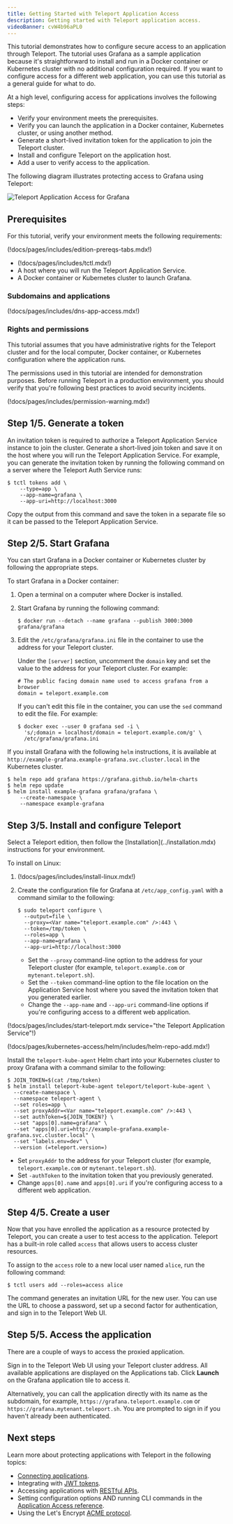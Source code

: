 ```yaml
---
title: Getting Started with Teleport Application Access
description: Getting started with Teleport application access.
videoBanner: cvW4b96aPL0
---
```


This tutorial demonstrates how to configure secure access to an application 
through Teleport. The tutorial uses Grafana as a sample application because 
it's straightforward to install and run in a Docker container or Kubernetes cluster 
with no additional configuration required. If you want to configure access 
for a different web application, you can use this tutorial as a 
general guide for what to do. 

At a high level, configuring access for applications involves the following steps:

- Verify your environment meets the prerequisites.
- Verify you can launch the application in a Docker container, Kubernetes cluster, or 
  using another method.
- Generate a short-lived invitation token for the application to join the Teleport cluster.
- Install and configure Teleport on the application host.
- Add a user to verify access to the application.

The following diagram illustrates protecting access to Grafana using Teleport:

![Teleport Application Access for Grafana](../../img/application-access/grafana-tutorial.png)

## Prerequisites

For this tutorial, verify your environment meets the following requirements:

(!docs/pages/includes/edition-prereqs-tabs.mdx!)

- (!docs/pages/includes/tctl.mdx!)
- A host where you will run the Teleport Application Service.
- A Docker container or Kubernetes cluster to launch Grafana.

### Subdomains and applications

(!docs/pages/includes/dns-app-access.mdx!)

### Rights and permissions

This tutorial assumes that you have administrative rights for the Teleport cluster
and for the local computer, Docker container, or Kubernetes configuration where the
application runs.
   
The permissions used in this tutorial are intended for demonstration purposes.
Before running Teleport in a production environment, you should verify that you're 
following best practices to avoid security incidents.

(!docs/pages/includes/permission-warning.mdx!)

## Step 1/5. Generate a token

An invitation token is required to authorize a Teleport Application Service instance to
join the cluster. Generate a short-lived join token and save it on the host where 
you will run the Teleport Application Service. For example, you can generate the 
invitation token by running the following command on a server where the Teleport Auth 
Service runs:

```code
$ tctl tokens add \
    --type=app \
    --app-name=grafana \
    --app-uri=http://localhost:3000
```

Copy the output from this command and save the token in a separate file so it can be 
passed to the Teleport Application Service.

## Step 2/5. Start Grafana

You can start Grafana in a Docker container or Kubernetes cluster by following the 
appropriate steps.

<Tabs>
<TabItem label="Docker">

To start Grafana in a Docker container:

1. Open a terminal on a computer where Docker is installed.

1. Start Grafana by running the following command:

   ```code
   $ docker run --detach --name grafana --publish 3000:3000 grafana/grafana
   ```

1. Edit the `/etc/grafana/grafana.ini` file in the container to use the 
address for your Teleport cluster. 
   
   Under the `[server]` section, uncomment the `domain` key and set the value 
   to the address for your Teleport cluster. For example:
   
   ```code
   # The public facing domain name used to access grafana from a browser
   domain = teleport.example.com
   ```
   
   If you can't edit this file in the container, you can use the `sed` command to edit the file. 
   For example:

   ```code
   $ docker exec --user 0 grafana sed -i \
     's/;domain = localhost/domain = teleport.example.com/g' \
     /etc/grafana/grafana.ini
   ```

</TabItem>
<TabItem label="Kubernetes cluster">

If you install Grafana with the following `helm` instructions, it is available 
at `http://example-grafana.example-grafana.svc.cluster.local` in the 
Kubernetes cluster.

```code
$ helm repo add grafana https://grafana.github.io/helm-charts
$ helm repo update
$ helm install example-grafana grafana/grafana \
    --create-namespace \
    --namespace example-grafana
```
</TabItem>
</Tabs>

## Step 3/5. Install and configure Teleport

<Tabs>
<TabItem label="Docker">
Select a Teleport edition, then follow the [Installation](../installation.mdx) instructions 
for your environment.

To install on Linux:

1. (!docs/pages/includes/install-linux.mdx!)

1. Create the configuration file for Grafana at `/etc/app_config.yaml`
with a command similar to the following:
   
   ```code
   $ sudo teleport configure \
     --output=file \
     --proxy=<Var name="teleport.example.com" />:443 \
     --token=/tmp/token \
     --roles=app \
     --app-name=grafana \
     --app-uri=http://localhost:3000
   ```
     
   - Set the `--proxy` command-line option to the address for your Teleport cluster
(for example, `teleport.example.com` or `mytenant.teleport.sh`).
   - Set the `--token` command-line option to the file location on the Application 
Service host where you saved the invitation token that you generated earlier.
   - Change the `--app-name` and `--app-uri` command-line options if you're configuring 
access to a different web application.

(!docs/pages/includes/start-teleport.mdx service="the Teleport Application Service"!)
</TabItem>
<TabItem label="Kubernetes cluster">

(!docs/pages/kubernetes-access/helm/includes/helm-repo-add.mdx!)

Install the `teleport-kube-agent` Helm chart into your Kubernetes cluster to proxy Grafana
with a command similar to the following:

```code
$ JOIN_TOKEN=$(cat /tmp/token)
$ helm install teleport-kube-agent teleport/teleport-kube-agent \
  --create-namespace \
  --namespace teleport-agent \
  --set roles=app \
  --set proxyAddr=<Var name="teleport.example.com" />:443 \
  --set authToken=${JOIN_TOKEN?} \
  --set "apps[0].name=grafana" \
  --set "apps[0].uri=http://example-grafana.example-grafana.svc.cluster.local" \
  --set "labels.env=dev" \
  --version (=teleport.version=)
```

- Set `proxyAddr` to the address for your Teleport cluster (for example, 
`teleport.example.com` or `mytenant.teleport.sh`).
- Set `-authToken` to the invitation token that you previously generated.
- Change `apps[0].name` and `apps[0].uri` if you're configuring access to a different 
web application.

</TabItem>
</Tabs>

## Step 4/5. Create a user

Now that you have enrolled the application as a resource protected by Teleport, 
you can create a user to test access to the application.
Teleport has a built-in role called `access` that allows users to access cluster resources.

To assign to the `access` role to a new local user named `alice`, run the following command:

```code
$ tctl users add --roles=access alice
```

The command generates an invitation URL for the new user. You can use the URL to choose 
a password, set up a second factor for authentication, and sign in to the Teleport Web UI.

## Step 5/5. Access the application

There are a couple of ways to access the proxied application.

Sign in to the Teleport Web UI using your Teleport cluster address. 
All available applications are displayed on the Applications tab. 
Click **Launch** on the Grafana application tile to access it.

Alternatively, you can call the application directly with its name as the subdomain, for example, 
`https://grafana.teleport.example.com` or `https://grafana.mytenant.teleport.sh`. 
You are prompted to sign in if you haven't already been authenticated.

## Next steps

Learn more about protecting applications with Teleport in the following topics:

- [Connecting applications](./guides/connecting-apps.mdx).
- Integrating with [JWT tokens](./jwt/introduction.mdx).
- Accessing applications with [RESTful APIs](./guides/api-access.mdx).
- Setting configuration options AND running CLI commands in the [Application Access reference](./reference.mdx).
- Using the Let's Encrypt [ACME protocol](https://letsencrypt.org/how-it-works/).
